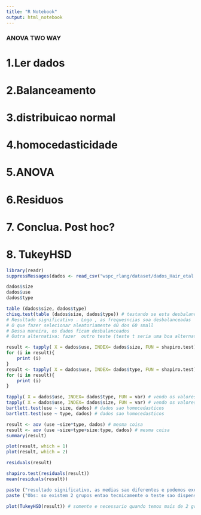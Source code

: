 ```yaml
---
title: "R Notebook"
output: html_notebook
---
```

### ANOVA TWO WAY
# 1.Ler dados
# 2.Balanceamento
# 3.distribuicao normal
# 4.homocedasticidade
# 5.ANOVA
# 6.Residuos
# 7. Conclua. Post hoc?
# 8. TukeyHSD


```r
library(readr)
suppressMessages(dados <- read_csv("wspc_rlang/dataset/dados_Hair_etal.csv"))
```

```r
dados$size
dados$use
dados$type
```


```r
table (dados$size, dados$type)
chisq.test(table (dados$size, dados$type)) # testando se esta desbalanceado
# Resultado significativo . Logo , as frequesncias soa desbalanceadas 
# O que fazer selecionar aleatoriamente 40 dos 60 small
# Dessa maneira, os dados ficam desbalanceados
# Outra alternativa: fazer  outro teste (teste t seria uma boa alternativa)  t.test(use ~ size, dados)
```

```r
result <- tapply( X = dados$use, INDEX= dados$size, FUN = shapiro.test)
for (i in result){
    print (i)
}
result <- tapply( X = dados$use, INDEX= dados$type, FUN = shapiro.test)
for (i in result){
    print (i)
}
```


```r
tapply( X = dados$use, INDEX= dados$type, FUN = var) # vendo os valores entre  os grupos e possivel ver que nao ha uma diferenca significativa entre as variancias
tapply( X = dados$use, INDEX= dados$size, FUN = var) # vendo os valores entre  os grupos e possivel ver que nao ha uma diferenca significativa entre as variancias
bartlett.test(use ~ size, dados) # dados sao homocedasticos
bartlett.test(use ~ type, dados) # dados sao homocedasticos
```

```r
result <- aov (use ~size*type, dados) # mesma coisa
result <- aov (use ~size+type+size:type, dados) # mesma coisa
summary(result)
```

```r
plot(result, which = 1)
plot(result, which = 2)

residuals(result)

shapiro.test(residuals(result)) 
mean(residuals(result))
```

```r
paste ("resultado significativo, as medias sao diferentes e podemos executar um teste de post hoc.")
paste ("Obs: so existem 2 grupos entao tecnicamente o teste sao dispensaveis")
```


```r
plot(TukeyHSD(result)) # somente e necessario quando temos mais de 2 grupos para fazer 
```

